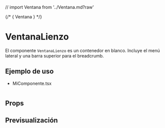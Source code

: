 // import Ventana from '../Ventana.md?raw'

<Meta of={NuevoElementoStories} />

{/* <Markdown>{ Ventana }</Markdown> */}

# VentanaLienzo
El componente `VentanaLienzo` es un contenedor en blanco. Incluye el menú lateral y una barra superior para el breadcrumb.

## Ejemplo de uso

- MiComponente.tsx
```tsx

```

## Props

<ArgTypes />

## Previsualización

<Stories />

